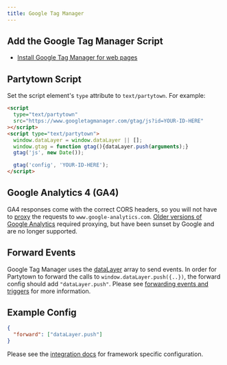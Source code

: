 ```yaml
---
title: Google Tag Manager
---
```


## Add the Google Tag Manager Script

- [Install Google Tag Manager for web pages](https://developers.google.com/tag-platform/tag-manager/web)

## Partytown Script

Set the script element's `type` attribute to `text/partytown`. For example:

```html
<script
  type="text/partytown"
  src="https://www.googletagmanager.com/gtag/js?id=YOUR-ID-HERE"
></script>
<script type="text/partytown">
  window.dataLayer = window.dataLayer || [];
  window.gtag = function gtag(){dataLayer.push(arguments);}
  gtag('js', new Date());

  gtag('config', 'YOUR-ID-HERE');
</script>
```

## Google Analytics 4 (GA4)

GA4 responses come with the correct CORS headers, so you will not have to [proxy](/proxying-requests) the requests to `www.google-analytics.com`. [Older versions of Google Analytics](https://support.google.com/analytics/answer/11583528?sjid=5512098847312629397-NA) required proxying, but have been sunset by Google and are no longer supported.

## Forward Events

Google Tag Manager uses the [dataLayer](https://developers.google.com/tag-platform/tag-manager/web/datalayer) array to send events. In order for Partytown to forward the calls to `window.dataLayer.push({..})`, the forward config should add `"dataLayer.push"`. Please see [forwarding events and triggers](/forwarding-events) for more information.

## Example Config

```json
{
  "forward": ["dataLayer.push"]
}
```

Please see the [integration docs](/integrations) for framework specific configuration.

